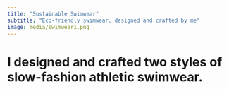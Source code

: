 ```yaml
---
title: "Sustainable Swimwear"
subtitle: "Eco-friendly swimwear, designed and crafted by me"
image: media/swimwear1.png
---
```


# I designed and crafted two styles of slow-fashion athletic swimwear.